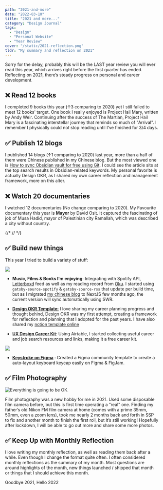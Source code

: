 ```yaml
---
path: "2021-and-more"
date: "2022-03-10"
title: "2021 and more..."
category: "Design Journal"
tags:
  - "Design"
  - "Personal Website"
  - "Year Review"
cover: "/static/2021-reflection.png"
tldr: "My summary and reflection on 2021"
---
```


Sorry for the delay, probably this will be the LAST year review you will ever read this year, which arrives right before the first quarter has ended. Reflecting on 2021, there’s steady progress on personal and career development.

## ❌ Read 12 books

I completed 9 books this year (↑3 comparing to 2020) yet I still failed to meet 12 books' target. One book I really enjoyed is Project Hail Mary, written by Andy Weir. Continuing after the success of The Martian, Project Hail Mary is a fascinating interstellar journey that reminds so much of "Arrival". I remember I physically could not stop reading until I've finished for 3/4 days.

## ✅ Publish 12 blogs

I published 14 blogs (↑1 comparing to 2020) last year, more than a half of them were Chinese published in my Chinese blog. But the most viewed one is [How to sync Obsidian vault for free using Git](https://desktopofsamuel.com/how-to-sync-obsidian-vault-for-free-using-git/). I could see the article sits at the top search results in Obsidian-related keywords. My personal favorite is actually Design OKR, as I shared my own career reflection and management framework, more on this alter.

## ❌ Watch 20 documentaries

I watched 12 documentaries (No change comparing to 2020). My Favourite documentary this year is **Mayor** by David Osit. It captured the fascinating of job of Musa Hadid, mayor of Palestinian city Ramallah, which was described a city without country.

{/* // <Film poster={MayorPoster} title="Mayor" year="2019" director="David Osit" rating="★★★★★"/> */}

## ✅ Build new things

This year I tried to build a variety of stuff:

![](./notes-screen.png)


- **Music, Films & Books I’m enjoying**: Integrating with Spotify API, [Letterboxd](https://letterboxd.com/samuelisme/) feed as well as my reading record from [Oku](https://oku.club/user/desktopofsamuel/collection/reading). I started using `gatsby-source-spotify` & `gatsby-source-rss` that update per build time, but as I migrated [my chinese blog](https://notes.desktopofsamuel.com) to NextJS few months ago, the current version will sync automatically using SWR.


- [**Design OKR Template:**](/navigating-design-career-with-design-okrs/) I love sharing my career planning progress and thought behind, Design OKR was my first attempt, creating a framework for reflection and planning that I adopted for the past years. I have also shared my [notion template online]([https://desktopofsamuel.gumroad.com/l/pftUQ](https://desktopofsamuel.gumroad.com/l/pftUQ))
- [**UX Design Career Kit**](/ux-design-career-kit/): Using Airtable, I started collecting useful career and job search resources and links, making it a free career kit.

![](./keystroke.png)

- [**Keystroke on Figma**](https://www.figma.com/community/file/979571292056443766) : Created a Figma community template to create a auto-layout keyboard keycap easily on Figma & FigJam.

## ✅ Film Photography

![Everything is going to be OK.](https://res.craft.do/user/full/803ab94f-c9c2-822c-52ed-9748e8a54d7c/doc/CACDBCE5-A504-40B8-B053-6A2712FE715C/0263005B-AF10-4978-81B8-0E225FE7A77B_2/7bgZ4xFQSoXJb5AJe943aG3uj8NnJ86RlPwYnnn3xjsz/000033000007.jpeg)

Film photography was a new hobby for me in 2021. Used some disposable film camera before, but this is first time operating a “real” one. Finding my father’s old Nikon FM film camera at home (comes with a prime 35mm, 50mm, even a zoom lens), took me nearly 2 months back and forth in SSP to fix and another month to finish the first roll, but it’s still working! Hopefully after lockdown, I will be able to go out more and share some more photos.

## ✅ Keep Up with Monthly Reflection

I love writing my monthly reflection, as well as reading them back after a while. Even though I change the format quite often. I often considered monthly reflections as the summary of my month. Most questions are around highlights of the month, new things launched / shipped that month or things that I should achieve this month.

Goodbye 2021, Hello 2022

